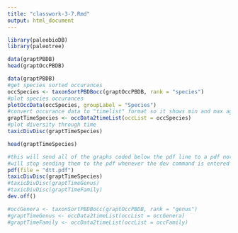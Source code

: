 ```yaml
---
title: "classwork-3-7.Rmd"
output: html_document
---
```


```r
library(paleobioDB)
library(paleotree)

```

```r
data(graptPBDB)
head(graptOccPBDB)

```


```r
data(graptPBDB)
#get species sorted occurances
occSpecies <- taxonSortPBDBocc(graptOccPBDB, rank = "species")
#plot species occurances
plotOccData(occSpecies, groupLabel = "Species")
#convert occurance data to "timelist" format so it shows min and max age
graptTimeSpecies <- occData2timeList(occList = occSpecies)
#plot diversity through time
taxicDivDisc(graptTimeSpecies)

head(graptTimeSpecies)

#this will send all of the graphs coded below the pdf line to a pdf not the console
#will stop sending them to the pdf whenever the dev command is entered
pdf(file = "dtt.pdf")
taxicDivDisc(graptTimeSpecies)
#taxicDivDisc(graptTimeGenus)
#taxicDivDisc(graptTimeFamily)
dev.off()
```



```r
#occGenera <- taxonSortPBDBocc(graptOccPBDB, rank = "genus")
#graptTimeGenus <- occData2timeList(occList = occGenera)
#graptTimeFamily <- occData2timeList(occList = occFamily)


```

